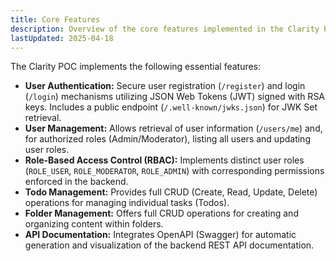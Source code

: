 ```yaml
---
title: Core Features
description: Overview of the core features implemented in the Clarity POC.
lastUpdated: 2025-04-18
---
```


The Clarity POC implements the following essential features:

- **User Authentication:** Secure user registration (`/register`) and login (`/login`) mechanisms utilizing JSON Web Tokens (JWT) signed with RSA keys. Includes a public endpoint (`/.well-known/jwks.json`) for JWK Set retrieval.
- **User Management:** Allows retrieval of user information (`/users/me`) and, for authorized roles (Admin/Moderator), listing all users and updating user roles.
- **Role-Based Access Control (RBAC):** Implements distinct user roles (`ROLE_USER`, `ROLE_MODERATOR`, `ROLE_ADMIN`) with corresponding permissions enforced in the backend.
- **Todo Management:** Provides full CRUD (Create, Read, Update, Delete) operations for managing individual tasks (Todos).
- **Folder Management:** Offers full CRUD operations for creating and organizing content within folders.
- **API Documentation:** Integrates OpenAPI (Swagger) for automatic generation and visualization of the backend REST API documentation.